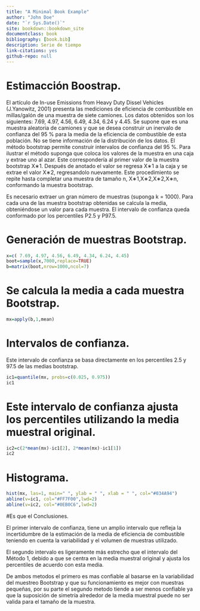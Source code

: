```yaml
--- 
title: "A Minimal Book Example"
author: "John Doe"
date: "`r Sys.Date()`"
site: bookdown::bookdown_site
documentclass: book
bibliography: [book.bib]
description: Serie de tiempo
link-citations: yes
github-repo: null
---
```


# Estimacción Boostrap.
El artículo de In-use Emissions from Heavy Duty Dissel Vehicles (J.Yanowitz, 2001) presenta las mediciones de eficiencia de combustible en millas/galón de una muestra de siete camiones. Los datos obtenidos son los siguientes: 7.69, 4.97, 4.56, 6.49, 4.34, 6.24 y 4.45. Se supone que es una muestra aleatoria de camiones y que se desea construir un inervalo de confianza del 95 % para la media de la eficiencia de combustible de esta población. No se tiene información de la distribución de los datos. El método bootstrap permite construir intervalos de confianza del 95 %.
Para ilustrar el método suponga que coloca los valores de la muestra en una caja y extrae uno al azar. Este correspondería al primer valor de la muestra bootstrap X∗1. Después de anotado el valor se regresa X∗1 a la caja y se extrae el valor X∗2, regresandolo nuevamente. Este procedimiento se repite hasta completar una muestra de tamaño n, X∗1,X∗2,X∗2,X∗n, conformando la muestra bootstrap.

Es necesario extraer un gran número de muestras (suponga k = 1000). Para cada una de las muestra bootstrap obtenidas se calcula la media, obteniéndose un valor para cada muestra. El intervalo de confianza queda conformado por los percentiles P2.5 y P97.5.
 
# Generación de muestras Bootstrap.

```r
x=c( 7.69, 4.97, 4.56, 6.49, 4.34, 6.24, 4.45) 
boot=sample(x,7000,replace=TRUE) 
b=matrix(boot,nrow=1000,ncol=7)    
```

# Se calcula la media a cada muestra Bootstrap.
```r
mx=apply(b,1,mean)   
```

# Intervalos de confianza.
Este intervalo de confianza se basa directamente en los percentiles 2.5 y 97.5 de las medias bootstrap.
```r
ic1=quantile(mx, probs=c(0.025, 0.975)) 
ic1
```

# Este intervalo de confianza ajusta los percentiles utilizando la media muestral original.
```r
ic2=c(2*mean(mx)-ic1[2], 2*mean(mx)-ic1[1]) 
ic2
```

# Histograma.
```r
hist(mx, las=1, main=" ", ylab = " ", xlab = " ", col="#034A94")
abline(v=ic1, col="#FF7F00",lwd=2)
abline(v=ic2, col="#0EB0C6",lwd=2)
```

#Es que el  Conclusiones.

El primer intervalo de confianza, tiene un amplio intervalo que refleja la incertidumbre de la estimación de la media de eficiencia de combustible teniendo en cuenta la variabilidad y el volumen de muestras utilizado.

El segundo intervalo es ligeramente más estrecho que el intervalo del Método 1, debido a que se centra en la media muestral original y ajusta los percentiles de acuerdo con esta media.

De ambos metodos el primero es mas confiable al basarse en la variabilidad del muestreo Bootstrap y que su funcionamiento es mejor con muestras pequeñas, por su parte el segundo metodo tiende a ser menos confiable ya que la suposición de simetría alrededor de la media muestral puede no ser valida para el tamaño de la muestra.
